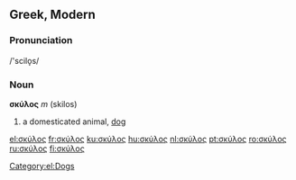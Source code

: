 ==Greek, Modern==
===Pronunciation===
/'scilo̞s/

===Noun===
'''σκύλος''' ''m'' (skilos)
# a domesticated animal, [[dog]]

[[Category:el:Dogs]]

[[el:σκύλος]]
[[fr:σκύλος]]
[[ku:σκύλος]]
[[hu:σκύλος]]
[[nl:σκύλος]]
[[pt:σκύλος]]
[[ro:σκύλος]]
[[ru:σκύλος]]
[[fi:σκύλος]]